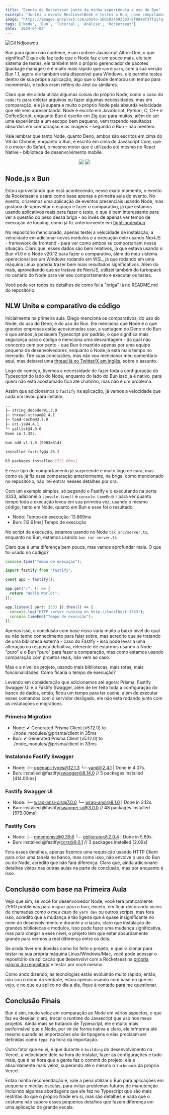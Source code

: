 ```yaml
---
title: "Evento da Rocketseat junto da minha experiência e uso do Bun"
excerpt: "Juntei o evento NextLevelWeek e testei o Bun, novo compilador Javascript"
image: "https://images.unsplash.com/photo-1601034693303-8f8848f3ffa1?q=80&w=2070&auto=format&fit=crop&ixlib=rb-4.0.3&ixid=M3wxMjA3fDB8MHxwaG90by1wYWdlfHx8fGVufDB8fHx8fA%3D%3D"
tags: ['Node', 'Bun', 'Tutorial', 'Análise', 'Rocketseat']
date: '2024-04-02'
---
```


![Gil Ndjouwou](https://images.unsplash.com/photo-1601034693303-8f8848f3ffa1?q=80&w=2070&auto=format&fit=crop&ixlib=rb-4.0.3&ixid=M3wxMjA3fDB8MHxwaG90by1wYWdlfHx8fGVufDB8fHx8fA%3D%3D)

Bun para quem não conhece, é um runtime Javascript All-in-One, o que significa? É que ele faz tudo que o Node faz e um
pouco mais, ele tem sistema de testes, ele também tem o próprio gerenciador de pacotes (package manager) e é muito mais
rápido que `npm` e `yarn`, com a sua versão Bun 1.1, agora ele também está disponível para Windows, ele permite testes
dentro de sua própria aplicação, algo que o Node demorou um tempo para incrementar, e todos eram reféns do Jest ou
similares.

Claro que ele ainda utiliza algumas coisas do próprio Node, como o caso do `node:fs` para deletar arquivos ou fazer
algumas necessidades, mas em comparação, ele já supera e muito o próprio Node pela absurda velocidade que ele vem
apresentando. Node é escrito em JavaScript, Python, C, C++ e CoffeeScript, enquanto Bun é escrito em Zig que para
muitos, além de ser uma experiência a um escopo bem pequeno, vem trazendo resultados absurdos em comparação e as imagens - segundo o Bun - não mentem.

Vale lembrar que tanto Node, quanto Deno, ambos são escritos em cima do V8 do Chrome, enquanto o Bun, é escrito em cima
do Javascript Core, que é o motor do Safari, o mesmo motor que é utilizado até mesmo no React Native - biblioteca de
desenvolvimento mobile.

<p align="center">
  <img src="https://github.com/Yagasaki7K/website-nlwunite/assets/23272064/c6e7c0ce-fc58-48d4-81e2-1f412db1c8f2"/>
  <img src="https://github.com/Yagasaki7K/website-nlwunite/assets/23272064/0b00b2ae-31e5-42e1-9efc-389fc7ecd89b"/>
</p>

## Node.js x Bun

Estou aproveitando que está acontecendo, nesse exato momento, o evento da Rocketseat e usarei como base apenas a
primeira aula do evento. No evento, criaremos uma aplicação de eventos presenciais usando Node, mas gostaria de
aproveitar o espaço e fazer o comparativo, já que estamos usando aplicativos reais para fazer o teste, o que é bem
interessante para ver a questão do peso dessa briga - ao invés de apenas ver tempo de execução de looping, como já fiz
anteriormente em [fight-nodexbun](https://github.com/Yagasaki7K/fight-nodexbun).

No repositório mencionado, apenas testei a velocidade de instalação, a velocidade em adicionar novos módulos e a
execução dele usando NextJS - framework de frontend - para ver como ambos se comportariam nessa situação. Claro que,
esses dados são bem relativos, já que estava usando o Bun v1.0 e o Node v20.12 para fazer o comparativo, além do meu
sistema operacional ser um Windows rodando em WSL, já que rodando em uma máquina Linux poderia trazer bem mais
resultados significativos. Além do mais, aproveitando que se tratava de NextJS, utilizei também do turbopack no
cenário do Node para ver seu comportamento e executar os testes.

Você pode ver todos os detalhes de como foi a "briga" lá no README.md do repositório.

## NLW Unite e comparativo de código

Inicialmente na primeira aula, Diego menciona os comparativos, do uso do Node, do uso do Deno, e do uso do Bun. Ele
menciona que Node é o que grandes empresas estão acostumadas usar, a vantagem do Deno e do Bun é que ambos já possuem
Typescript por padrão, o que significa mais segurança para o código e menciona uma desvantagem - da qual não concordo
cem por cento - que Bun é mantido apenas por uma equipe pequena de desenvolvedores, enquanto o Node já está mais
tempo no mercado. Tire suas conclusões, mas não vou mencionar meu comentário aqui, mas deixarei uma 
[thread lá no Twitter/X em inglês](https://twitter.com/Yagasaki7K/status/1775178680085500262), sobre o assunto.

Logo de começo, tivemos a necessidade de fazer toda a configuração do Typescript do lado do Node, enquanto do lado
do Bun isso já é nativo, para quem não está acostumado fica até chatinho, mas não é um problema.

Assim que adicionamos o `fastify` na aplicação, já vemos a velocidade que cada um levou para instalar.

```bash
...
├─ string_decoder@1.3.0
├─ thread-stream@2.4.1
├─ toad-cache@3.7.0
├─ uri-js@4.4.1
└─ yallist@4.0.0
Done in 7.32s.
```

```bash
bun add v1.1.0 (5903a614)

installed fastify@4.26.2

63 packages installed [522.00ms]
```

E esse tipo de comportamento já surpreende e muito logo de cara, mas como eu já fiz essa comparação anteriormente, na
briga, como mencionado no repositório, não irei entrar nesses detalhes por ora.

Com um exemplo simples, só pegando o Fastify e o executando na porta 3333, adicionei o `console.time()` e
`console.timeEnd()` para ver quanto tempo toda a execução levou em sua primeira vez, usando o mesmo código, tanto em
Node, quanto em Bun e esse foi o resultado:

- Node: Tempo de execução: 13.869ms
- Bun: [12.91ms] Tempo de execução

No script de execução, estamos usando no Node `tsx src/server.ts`, enquanto no Bun, estamos usando `bun run server.ts`

Claro que é uma diferença bem pouca, mas vamos aprofundar mais. O que foi usado no código?

```ts
console.time("Tempo de execução");

import fastify from "fastify";

const app = fastify();

app.get("/", () => {
  return "Hello World!";
});

app.listen({ port: 3333 }).then(() => {
  console.log("HTTP server running on http://localhost:3333");
  console.timeEnd("Tempo de execução");
});
```

Apenas isso, a conclusão com base nisso varia muito a baixo nível do qual eu não tenho conhecimento para falar sobre,
mas acredito que se tratando de uma biblioteca externa - caso do Fastify - isso pode levar a uma alteração na resposta
definitiva, diferente de estarmos usando o Node "puro" e o Bun "puro" para fazer a comparação, mas como estamos usando
comparação com projetos reais, não vem ao caso.

Mas e a nível de projeto, usando mais bibliotecas, mais rotas, mais funcionalidades. Como ficaria o tempo de execução?

Levando em consideração que adicionamos até agora: Prisma, Fastify Swagger UI e o Fastify Swagger, além de ter feito toda a configuração do
banco de dados, então, ficou um tempo para ter cache, além de executar esses comandos com o servidor desligado, ele
não está rodando junto com as instalações e migrations.

### Primeira Migration
- Node: ✔ Generated Prisma Client (v5.12.0) to ./node_modules/@prisma/client in 35ms
- Bun: ✔ Generated Prisma Client (v5.12.0) to ./node_modules/@prisma/client in 33ms

### Instalando Fastify Swagger
- Node: ├─ openapi-types@12.1.3 └─ yaml@2.4.1 | Done in 4.07s.
- Bun: installed @fastify/swagger@8.14.0 // 5 packages installed [414.00ms]

### Fastify Swagger UI
- Node: ├─ wrap-ansi-cjs@7.0.0 └─ wrap-ansi@8.1.0 | Done in 3.12s.
- Bun: installed @fastify/swagger-ui@3.0.0 // 48 packages installed [679.00ms]

### Fastify Cors
- Node: ├─ mnemonist@0.39.6 └─ obliterator@2.0.4 | Done in 5.69s.
- Bun: installed @fastify/cors@9.0.1 // 3 packages installed [2.09s]

Fora esses detalhes, apenas fizemos uma requisição usando HTTP Client para criar uma tabela no banco, mas como isso, não
envolve o uso do Bun ou do Node, acredito que não fará diferença. Claro que, ainda adicionarei detalhes vistos nas
outras aulas na parte de conclusão, mas por enquanto é isso.

## Conclusão com base na Primeira Aula
Vejo que sim, se você for desenvolvedor Node, você terá praticamente ZERO problemas para migrar para o bun, exceto, em
ficar decorando vicios de chamadas como o meu caso de `yarn dev` ou outros scripts, mas fora isso, acredito que a
mudança é tão ligeira que é quase insignificante no meio do desenvolvimento e durante a criação, claro que instalação de
grandes bibliotecas e modulos, isso pode fazer uma mudança significativa, mas para chegar a esse nível, o projeto tem
que estar absurdamente grande para vermos a real diferença entre os dois.

Se ainda tiver em dúvidas como foi feito o projeto, e queira clonar para testar na sua própria máquina
Linux/Windows/Mac, você pode acessar o repositório da aplicação que desenvolvi com a Rocketseat na 
[própria página do repositório](https://github.com/Yagasaki7K/website-nlwunite) e testar por você mesmo.

Como ando dizendo, as tecnologias estão evoluindo muito rápido, então, não sou o dono da verdade, estou apenas usando
com base no que eu vejo, e no que eu aplico no dia a dia, fique à vontade para me questionar.

## Conclusão Finais

Bun é sim, muito veloz em comparação ao Node em vários aspectos, o que faz eu desejar, claro, trocar o runtime do
Javascript que uso nos meus projetos. Ainda mais se tratando de Typescript, ele e muito mais performável que o Node,
por vir de forma nativa e claro, ele infnorma até mesmo quando as importações são de tipagens e elas precisam
ser definidas como `type`, na hora da importação.

Outro fator que eu vi, é que durante o `building` do desenvolvimento na Vercel, a velocidade dele na hora de instalar,
fazer as configurações e tudo mais, que é na hora que a gente faz o commit do projeto, ele é absurdamente mais veloz,
superando até o mesmo o `turbopack` da própria Vercel.

Então minha recomendação é, vale a pena utilizar o Bun para aplicações em pequena e médias escalas, para evitar
problemas futuros de manutenção. Incluindo algumas abordagens que ele faz no Typescript que são mais restritas
do que o próprio Node em si, mas são detalhes e nada que o costume não supere esses pequenos detalhes que fazem
diferença em uma aplicação de grande escala.